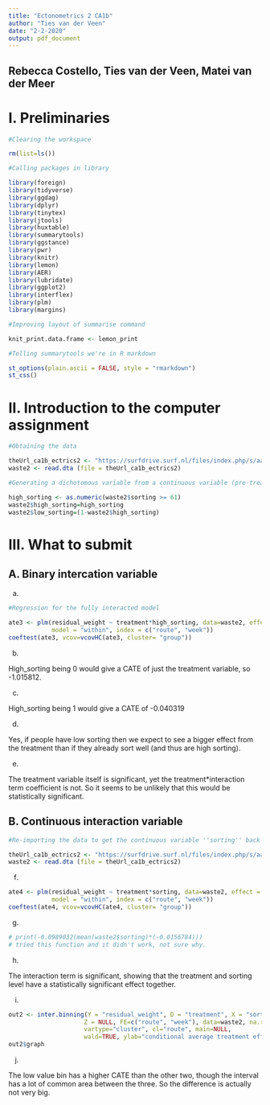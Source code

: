 ---
title: "Ectonometrics 2 CA1b"
author: "Ties van der Veen"
date: "2-2-2020"
output: pdf_document
---

## Rebecca Costello, Ties van der Veen, Matei van der Meer

# I. Preliminaries

```{r message=FALSE, warning=FALSE}
#Clearing the workspace

rm(list=ls())
```

```{r message=FALSE, warning=FALSE}
#Calling packages in library

library(foreign)
library(tidyverse)
library(ggdag)
library(dplyr)
library(tinytex)
library(jtools)
library(huxtable)
library(summarytools)
library(ggstance)
library(pwr)
library(knitr)
library(lemon)
library(AER)
library(lubridate)
library(ggplot2)
library(interflex)
library(plm)
library(margins)
```

```{r message=FALSE, warning=FALSE}
#Improving layout of summarise command

knit_print.data.frame <- lemon_print
```

```{r message=FALSE, warning=FALSE}
#Telling summarytools we're in R markdown

st_options(plain.ascii = FALSE, style = "rmarkdown")
st_css()
```

# II. Introduction to the computer assignment

```{r}
#Obtaining the data

theUrl_ca1b_ectrics2 <- "https://surfdrive.surf.nl/files/index.php/s/aaEVKXoZ3VTUbq3/download"
waste2 <- read.dta (file = theUrl_ca1b_ectrics2)
```

```{r}
#Generating a dichotomous variable from a continuous variable (pre-treatment level of unseperated waste ''sorting'')

high_sorting <- as.numeric(waste2$sorting >= 61)
waste2$high_sorting=high_sorting
waste2$low_sorting=(1-waste2$high_sorting)
```

# III. What to submit

## A. Binary intercation variable

(a)

```{r}
#Regression for the fully interacted model

ate3 <- plm(residual_weight ~ treatment*high_sorting, data=waste2, effect = "twoways",
            model = "within", index = c("route", "week"))
coeftest(ate3, vcov=vcovHC(ate3, cluster= "group"))
```

(b)

High_sorting being 0 would give a CATE of just the treatment variable, so -1.015812.

(c)

High_sorting being 1 would give a CATE of -0.040319

(d)

Yes, if people have low sorting then we expect to see a bigger effect from the treatment than if they already sort well (and thus are high sorting).

(e)

The treatment variable itself is significant, yet the treatment*interaction term coefficient is not. So it seems to be unlikely that this would be statistically significant.

## B. Continuous interaction variable

```{r}
#Re-importing the data to get the continuous variable ''sorting'' back

theUrl_ca1b_ectrics2 <- "https://surfdrive.surf.nl/files/index.php/s/aaEVKXoZ3VTUbq3/download"
waste2 <- read.dta (file = theUrl_ca1b_ectrics2)
```

(f)

```{r}
ate4 <- plm(residual_weight ~ treatment*sorting, data=waste2, effect = "twoways",
            model = "within", index = c("route", "week"))
coeftest(ate4, vcov=vcovHC(ate4, cluster= "group"))
```

(g)

```{r}
# print(-0.0989032(mean(waste2$sorting)*(-0.0156784))) 
# tried this function and it didn't work, not sure why.
```


(h)

The interaction term is significant, showing that the treatment and sorting level have a statistically significant effect together.

(i)

```{r}
out2 <- inter.binning(Y = "residual_weight", D = "treatment", X = "sorting",
                     Z = NULL, FE=c("route", "week"), data=waste2, na.rm=TRUE,
                     vartype="cluster", cl="route", main=NULL,
                     wald=TRUE, ylab="conditional average treatment effect")
out2$graph
```

(j)

The low value bin has a higher CATE than the other two, though the interval has a lot of common area between the three. So the difference is actually not very big.

















